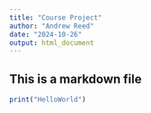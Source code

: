 ```yaml
---
title: "Course Project"
author: "Andrew Reed"
date: "2024-10-26"
output: html_document
---
```


## This is a markdown file
```r
print("HelloWorld")
```

